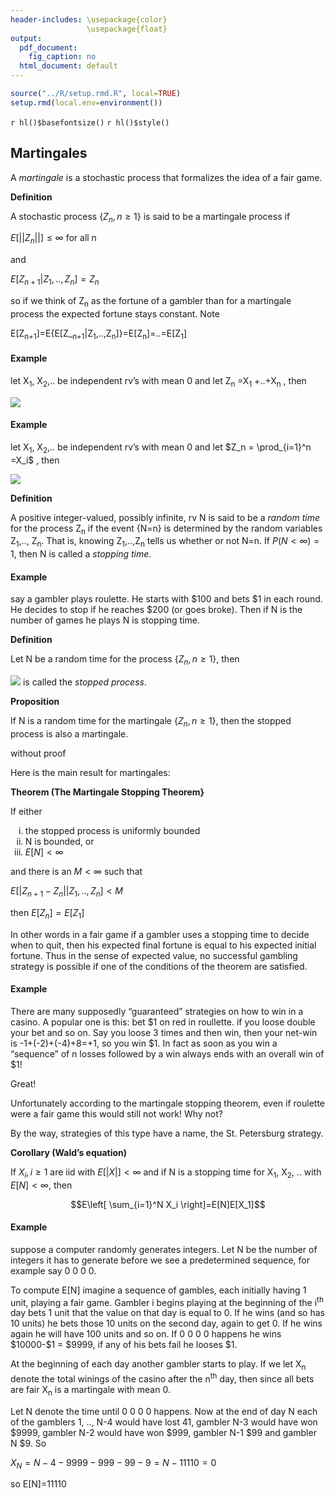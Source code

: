 ```yaml
---
header-includes: \usepackage{color}
                 \usepackage{float}
output:
  pdf_document:
    fig_caption: no
  html_document: default
---
```


```r
source("../R/setup.rmd.R", local=TRUE)
setup.rmd(local.env=environment())
```
`r hl()$basefontsize()`
`r hl()$style()`

## Martingales

A *martingale* is a stochastic process that formalizes the idea of a fair game.

**Definition**

A stochastic process $\{Z_n ,n \ge 1\}$ is said to be a martingale process if 

$E[||Z_n ||] \le \infty$ for all n

and

$E[Z_{n+1} |Z_1 ,..,Z_n ]=Z_n$ 

so if we think of Z~n~  as the fortune of a gambler than for a martingale process the expected fortune stays constant. Note

E[Z~n+1~]=E\{E[Z_~n+1~|Z~1~,..,Z~n~]\}=E[Z~n~]=..=E[Z~1~]

#### **Example** 

let X~1~, X~2~,.. be independent rv's with mean 0 and let Z~n~ =X~1~ +..+X~n~ , then

![](graphs/mart1.png)

#### **Example** 

let X~1~, X~2~,.. be independent rv's with mean 0 and let $Z_n = \prod_{i=1}^n =X_i$ , then

![](graphs/mart2.png)

**Definition**

A positive integer-valued, possibly infinite, rv N is said to be a *random time* for the process Z~n~ if the event \{N=n\} is determined by the random variables Z~1~,.., Z~n~. That is, knowing Z~1~,..,Z~n~  tells us whether or not N=n. If $P(N<\infty)=1$, then N is called a *stopping time*.

#### **Example** 

say a gambler plays roulette. He starts with \$100 and bets \$1 in each round. He decides to stop if he reaches \$200 (or goes broke). Then if N is the number of games he plays N is stopping time.

**Definition** 

Let N be a random time for the process $\{Z_n ,n\ge 1\}$, then

![](graphs/mart3.png)
is called the *stopped process*.

**Proposition**

If N is a random time for the martingale $\{Z_n ,n\ge 1\}$, then the stopped process is also a martingale.

without proof

Here is the main result for martingales:

**Theorem (The Martingale Stopping Theorem}**

If either

i.  the stopped process is uniformly bounded
ii.  N is bounded, or
ii.  $E[N]<\infty$

and there is an $M<\infty$ such that

$E[|Z_{n+1} -Z_n | |Z_1 ,..,Z_n ]<M$

then $E[Z_n ]=E[Z_1 ]$

In other words in a fair game if a gambler uses a stopping time to decide when to quit, then his expected final fortune is equal to his expected initial fortune. Thus in the sense of expected value, no successful gambling strategy is possible if one of the conditions of the theorem are satisfied. 

#### **Example** 

There are many supposedly "guaranteed" strategies on how to win in a casino. A popular one is this: bet \$1 on red in roullette. if you loose double your bet and so on. Say you loose 3 times and then win, then your net-win is -1+(-2)+(-4)+8=+1, so you win \$1. In fact as soon as you win a "sequence" of n losses followed by a win always ends with an overall win of \$1! 

Great! 

Unfortunately according to the martingale stopping theorem, even if roulette were a fair game this would still not work! Why not? 

By the way, strategies of this type have a name, the St. Petersburg strategy. 

**Corollary (Wald's equation)** 

If $X_i , i \ge 1$ are iid with $E[|X|]< \infty$ and if N is a stopping time for X~1~, X~2~, .. with $E[N]<\infty$, then

$$E\left[ \sum_{i=1}^N X_i \right]=E[N]E[X_1]$$

#### **Example** 

suppose a computer randomly generates integers. Let N be the number of integers it has to generate before we see a predetermined sequence, for example say 0 0 0 0.

To compute E[N] imagine a sequence of gambles, each initially having 1 unit, playing a fair game. Gambler i begins playing at the beginning of the i^th^ day bets 1 unit that the value on that day is equal to 0. If he wins (and so has 10 units) he bets those 10 units on the second day, again to get 0. If he wins again he will have 100 units and so on. If  0 0 0 0  happens he wins \$10000-\$1 = \$9999, if any of his bets fail he looses \$1. 

At the beginning of each day another gambler starts to play. If we let X~n~   denote the total winings of the casino after the n^th^  day, then since all bets are fair X~n~  is a martingale with mean 0.

Let N denote the time until 0 0 0 0 happens. Now at the end of day N each of the gamblers 1, .., N-4 would have lost 41, gambler N-3 would have won \$9999, gambler N-2 would have won \$999, gambler N-1 \$99 and gambler N \$9. So

$X_N =N-4-9999-999-99-9=N-11110=0$

so E[N]=11110
